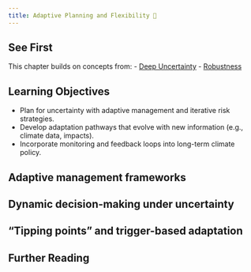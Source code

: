 ```yaml
---
title: Adaptive Planning and Flexibility 🚧
---
```


## See First {.unnumbered}

This chapter builds on concepts from:
- [Deep Uncertainty](/chapters/risk/deep-uncertainty.qmd)
- [Robustness](/chapters/risk/robustness.qmd)

## Learning Objectives {.unnumbered}

- Plan for uncertainty with adaptive management and iterative risk strategies.
- Develop adaptation pathways that evolve with new information (e.g., climate data, impacts).
- Incorporate monitoring and feedback loops into long-term climate policy.

## Adaptive management frameworks

## Dynamic decision-making under uncertainty

## "Tipping points" and trigger-based adaptation

## Further Reading {.unnumbered}